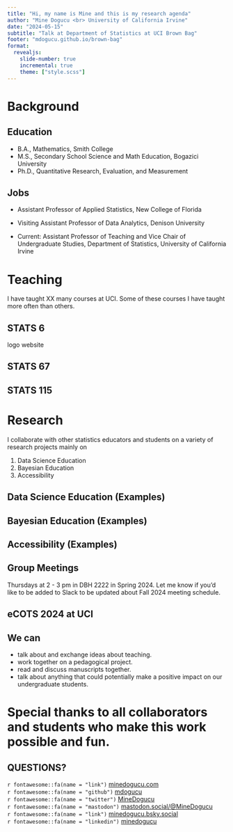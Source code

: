```yaml
---
title: "Hi, my name is Mine and this is my research agenda"
author: "Mine Dogucu <br> University of California Irvine"
date: "2024-05-15"
subtitle: "Talk at Department of Statistics at UCI Brown Bag"
footer: "mdogucu.github.io/brown-bag"
format: 
  revealjs:
    slide-number: true
    incremental: true
    theme: ["style.scss"]
---
```


# Background

## Education

- B.A., Mathematics, Smith College
- M.S., Secondary School Science and Math Education, Bogazici University
- Ph.D., Quantitative Research, Evaluation, and Measurement

## Jobs

- Assistant Professor of Applied Statistics, New College of Florida

- Visiting Assistant Professor of Data Analytics, Denison University

- Current: Assistant Professor of Teaching and Vice Chair of Undergraduate Studies, Department of Statistics, University of California Irvine

# Teaching 

I have taught XX many courses at UCI. Some of these courses I have taught more often than others.

## STATS 6

logo
website

## STATS 67

## STATS 115

# Research

I collaborate with other statistics educators and students on a variety of research projects mainly on

1. Data Science Education
2. Bayesian Education
3. Accessibility

## Data Science Education (Examples)

## Bayesian Education (Examples)

## Accessibility (Examples)

## Group Meetings

Thursdays at 2 - 3 pm in DBH 2222 in Spring 2024. Let me know if you'd like to be added to Slack to be updated about Fall 2024 meeting schedule.

## eCOTS 2024 at UCI

## We can

-	talk about and exchange ideas about teaching.
-	work together on a pedagogical project. 
-	read and discuss manuscripts together.
-	talk about anything that could potentially make a positive impact on our undergraduate students.

# Special thanks to all collaborators and students who make this work possible and fun.



## QUESTIONS?
`r fontawesome::fa(name = "link")`
<a href = "http://minedogucu.com">minedogucu.com</a>  
`r fontawesome::fa(name = "github")` <a href = "http://github.com/mdogucu">mdogucu</a>   
`r fontawesome::fa(name = "twitter")` <a href = "http://twitter.com/MineDogucu">MineDogucu</a>  
`r fontawesome::fa(name = "mastodon")` <a href = "https://mastodon.social/@MineDogucu">mastodon.social/@MineDogucu</a>  
`r fontawesome::fa(name = "link")` <a href = "https://bsky.app/profile/minedogucu.bsky.social">minedogucu.bsky.social</a>  
`r fontawesome::fa(name = "linkedin")` <a href = "https://www.linkedin.com/in/minedogucu/">minedogucu</a> 